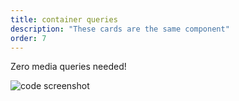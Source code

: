 ```yaml
---
title: container queries
description: "These cards are the same component"
order: 7
---
```



Zero media queries needed!

<VideoPlayer
  classes="w-[540px] right-[20px] top-[190px] lg:w-[440px] lg:right-[20px] lg:top-[20px]"
  name="container-queries"
/>

<Image
  src={screen}
  alt="code screenshot"
  class="rounded-xl absolute z-1 hover:z-10 w-[420px] right-[-80px] top-[20px] lg:w-[380px] lg:right-[380px] lg:top-[140px]"
/>
